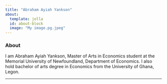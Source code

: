 ```yaml
---
title: "Abraham Ayiah Yankson"
about:
  template: jolla
  id: about-block
  image: "My image.pg.jpeg"
---
```


::: {#about-block}
:::



### About 

I am Abraham Ayiah Yankson, Master of Arts in Economics student at the Memorial University of Newfoundland, Department of Economics. I also hold bachelor of arts degree in Economics from the University of Ghana, Legon.

---
